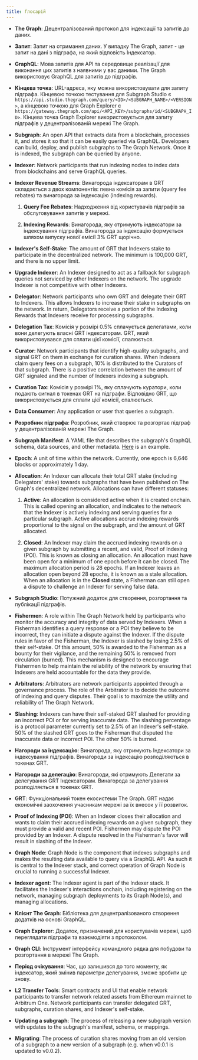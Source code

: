 ```yaml
---
title: Глосарій
---
```


- **The Graph**: Децентралізований протокол для індексації та запитів до даних.

- **Запит**: Запит на отримання даних. У випадку The Graph, запит - це запит на дані з підграфа, на який відповість Індексатор.

- **GraphQL**: Мова запитів для API та середовище реалізації для виконання цих запитів з наявними у вас даними. The Graph використовує GraphQL для запитів до підграфів.

- **Кінцева точка**: URL-адреса, яку можна використовувати для запиту підграфа. Кінцевою точкою тестування для Subgraph Studio є `https://api.studio.thegraph.com/query/<ID>/<SUBGRAPH_NAME>/<VERSION>`, а кінцевою точкою для Graph Explorer є `https://gateway.thegraph.com/api/<API_KEY>/subgraphs/id/<SUBGRAPH_ID>`. Кінцева точка Graph Explorer використовується для запиту підграфів у децентралізованій мережі The Graph.

- **Subgraph**: An open API that extracts data from a blockchain, processes it, and stores it so that it can be easily queried via GraphQL. Developers can build, deploy, and publish subgraphs to The Graph Network. Once it is indexed, the subgraph can be queried by anyone.

- **Indexer**: Network participants that run indexing nodes to index data from blockchains and serve GraphQL queries.

- **Indexer Revenue Streams**: Винагорода індексаторам в GRT складається з двох компонентів: певна комісія за запити (query fee rebates) та винагорода за індексацію (indexing rewards).

  1. **Query Fee Rebates**: Надходження від користувачів підграфів за обслуговування запитів у мережі.

  2. **Indexing Rewards**: Винагорода, яку отримують індексатори за індексування підграфів. Винагорода за індексацію формується шляхом випуску нової емісії 3% GRT щорічно.

- **Indexer's Self-Stake**: The amount of GRT that Indexers stake to participate in the decentralized network. The minimum is 100,000 GRT, and there is no upper limit.

- **Upgrade Indexer**: An Indexer designed to act as a fallback for subgraph queries not serviced by other Indexers on the network. The upgrade Indexer is not competitive with other Indexers.

- **Delegator**: Network participants who own GRT and delegate their GRT to Indexers. This allows Indexers to increase their stake in subgraphs on the network. In return, Delegators receive a portion of the Indexing Rewards that Indexers receive for processing subgraphs.

- **Delegation Tax**: Комісія у розмірі 0.5% сплачується делегатами, коли вони делегують власні GRT індексаторам. GRT, який використовувався для сплати цієї комісії, спалюється.

- **Curator**: Network participants that identify high-quality subgraphs, and signal GRT on them in exchange for curation shares. When Indexers claim query fees on a subgraph, 10% is distributed to the Curators of that subgraph. There is a positive correlation between the amount of GRT signaled and the number of Indexers indexing a subgraph.

- **Curation Tax**: Комісія у розмірі 1%, яку сплачують куратори, коли подають сигнал в токенах GRT на підграфи. Відповідно GRT, що використовується для сплати цієї комісії, спалюється.

- **Data Consumer**: Any application or user that queries a subgraph.

- **Розробник підграфа**: Розробник, який створює та розгортає підграф у децентралізованій мережі The Graph.

- **Subgraph Manifest**: A YAML file that describes the subgraph's GraphQL schema, data sources, and other metadata. [Here](https://github.com/graphprotocol/example-subgraph/blob/master/subgraph.yaml) is an example.

- **Epoch**: A unit of time within the network. Currently, one epoch is 6,646 blocks or approximately 1 day.

- **Allocation**: An Indexer can allocate their total GRT stake (including Delegators' stake) towards subgraphs that have been published on The Graph's decentralized network. Allocations can have different statuses:

  1. **Active**: An allocation is considered active when it is created onchain. This is called opening an allocation, and indicates to the network that the Indexer is actively indexing and serving queries for a particular subgraph. Active allocations accrue indexing rewards proportional to the signal on the subgraph, and the amount of GRT allocated.

  2. **Closed**: An Indexer may claim the accrued indexing rewards on a given subgraph by submitting a recent, and valid, Proof of Indexing (POI). This is known as closing an allocation. An allocation must have been open for a minimum of one epoch before it can be closed. The maximum allocation period is 28 epochs. If an Indexer leaves an allocation open beyond 28 epochs, it is known as a stale allocation. When an allocation is in the **Closed** state, a Fisherman can still open a dispute to challenge an Indexer for serving false data.

- **Subgraph Studio**: Потужний додаток для створення, розгортання та публікації підграфів.

- **Fishermen**: A role within The Graph Network held by participants who monitor the accuracy and integrity of data served by Indexers. When a Fisherman identifies a query response or a POI they believe to be incorrect, they can initiate a dispute against the Indexer. If the dispute rules in favor of the Fisherman, the Indexer is slashed by losing 2.5% of their self-stake. Of this amount, 50% is awarded to the Fisherman as a bounty for their vigilance, and the remaining 50% is removed from circulation (burned). This mechanism is designed to encourage Fishermen to help maintain the reliability of the network by ensuring that Indexers are held accountable for the data they provide.

- **Arbitrators**: Arbitrators are network participants appointed through a governance process. The role of the Arbitrator is to decide the outcome of indexing and query disputes. Their goal is to maximize the utility and reliability of The Graph Network.

- **Slashing**: Indexers can have their self-staked GRT slashed for providing an incorrect POI or for serving inaccurate data. The slashing percentage is a protocol parameter currently set to 2.5% of an Indexer's self-stake. 50% of the slashed GRT goes to the Fisherman that disputed the inaccurate data or incorrect POI. The other 50% is burned.

- **Нагороди за індексацію**: Винагорода, яку отримують Індексатори за індексування підграфів. Винагороди за індексацію розподіляються в токенах GRT.

- **Нагороди за делегацію**: Винагороди, які отримують Делегати за делегування GRT Індексаторам. Винагорода за делегування розподіляється в токенах GRT.

- **GRT**: Функціональний токен екосистеми The Graph. GRT надає економічні заохочення учасникам мережі за їх внесок у її розвиток.

- **Proof of Indexing (POI)**: When an Indexer closes their allocation and wants to claim their accrued indexing rewards on a given subgraph, they must provide a valid and recent POI. Fishermen may dispute the POI provided by an Indexer. A dispute resolved in the Fisherman's favor will result in slashing of the Indexer.

- **Graph Node**: Graph Node is the component that indexes subgraphs and makes the resulting data available to query via a GraphQL API. As such it is central to the Indexer stack, and correct operation of Graph Node is crucial to running a successful Indexer.

- **Indexer agent**: The Indexer agent is part of the Indexer stack. It facilitates the Indexer's interactions onchain, including registering on the network, managing subgraph deployments to its Graph Node(s), and managing allocations.

- **Клієнт The Graph**: Бібліотека для децентралізованого створення додатків на основі GraphQL.

- **Graph Explorer**: Додаток, призначений для користувачів мережі, щоб переглядати підграфи та взаємодіяти з протоколом.

- **Graph CLI**: Інструмент інтерфейсу командного рядка для побудови та розгортання в мережі The Graph.

- **Період очікування**: Час, що залишився до того моменту, як індексатор, який змінив параметри делегування, зможе зробити це знову.

- **L2 Transfer Tools**: Smart contracts and UI that enable network participants to transfer network related assets from Ethereum mainnet to Arbitrum One. Network participants can transfer delegated GRT, subgraphs, curation shares, and Indexer's self-stake.

- **Updating a subgraph**: The process of releasing a new subgraph version with updates to the subgraph's manifest, schema, or mappings.

- **Migrating**: The process of curation shares moving from an old version of a subgraph to a new version of a subgraph (e.g. when v0.0.1 is updated to v0.0.2).
